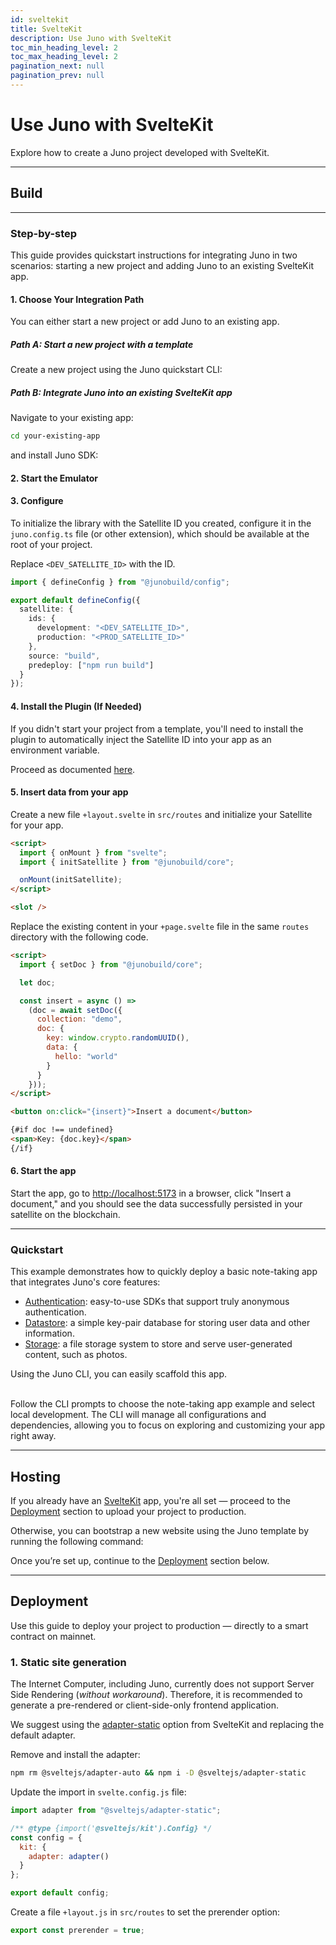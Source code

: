 ```yaml
---
id: sveltekit
title: SvelteKit
description: Use Juno with SvelteKit
toc_min_heading_level: 2
toc_max_heading_level: 2
pagination_next: null
pagination_prev: null
---
```


# Use Juno with SvelteKit

Explore how to create a Juno project developed with SvelteKit.


<Choice />

---

## Build


<Build />

---

### Step-by-step

This guide provides quickstart instructions for integrating Juno in two scenarios: starting a new project and adding Juno to an existing SvelteKit app.

#### 1. Choose Your Integration Path

You can either start a new project or add Juno to an existing app.

##### Path A: Start a new project with a template

Create a new project using the Juno quickstart CLI:


<Bash
  npm="npm create juno@latest -- --template sveltekit-starter"
  yarn="yarn create juno -- --template sveltekit-starter"
  pnpm="pnpm create juno -- --template sveltekit-starter"
/>

##### Path B: Integrate Juno into an existing SvelteKit app

Navigate to your existing app:

```bash
cd your-existing-app
```

and install Juno SDK:


<Core />

#### 2. Start the Emulator


<Emulator />

#### 3. Configure

To initialize the library with the Satellite ID you created, configure it in the `juno.config.ts` file (or other extension), which should be available at the root of your project.

Replace `<DEV_SATELLITE_ID>` with the ID.

```typescript
import { defineConfig } from "@junobuild/config";

export default defineConfig({
  satellite: {
    ids: {
      development: "<DEV_SATELLITE_ID>",
      production: "<PROD_SATELLITE_ID>"
    },
    source: "build",
    predeploy: ["npm run build"]
  }
});
```

#### 4. Install the Plugin (If Needed)

If you didn't start your project from a template, you'll need to install the plugin to automatically inject the Satellite ID into your app as an environment variable.

Proceed as documented [here](../reference/plugins.mdx#vite-plugin).

#### 5. Insert data from your app

Create a new file `+layout.svelte` in `src/routes` and initialize your Satellite for your app.

```html title="+layout.svelte"
<script>
  import { onMount } from "svelte";
  import { initSatellite } from "@junobuild/core";

  onMount(initSatellite);
</script>

<slot />
```

Replace the existing content in your `+page.svelte` file in the same `routes` directory with the following code.

```html title="+page.svelte"
<script>
  import { setDoc } from "@junobuild/core";

  let doc;

  const insert = async () =>
    (doc = await setDoc({
      collection: "demo",
      doc: {
        key: window.crypto.randomUUID(),
        data: {
          hello: "world"
        }
      }
    }));
</script>

<button on:click="{insert}">Insert a document</button>

{#if doc !== undefined}
<span>Key: {doc.key}</span>
{/if}
```

#### 6. Start the app

Start the app, go to [http://localhost:5173](http://localhost:5173) in a browser, click "Insert a document," and you should see the data successfully persisted in your satellite on the blockchain.


<WhatsNext />

---

### Quickstart

This example demonstrates how to quickly deploy a basic note-taking app that integrates Juno's core features:

- [Authentication](../build/authentication/index.md): easy-to-use SDKs that support truly anonymous authentication.
- [Datastore](../build/datastore/index.md): a simple key-pair database for storing user data and other information.
- [Storage](../build/storage/index.md): a file storage system to store and serve user-generated content, such as photos.

Using the Juno CLI, you can easily scaffold this app.

<Bash
  npm="npm create juno@latest -- --template sveltekit-example"
  yarn="yarn create juno -- --template sveltekit-example"
  pnpm="pnpm create juno -- --template sveltekit-example"
/>

<br />
Follow the CLI prompts to choose the note-taking app example and select local
development. The CLI will manage all configurations and dependencies, allowing
you to focus on exploring and customizing your app right away.

---

## Hosting

If you already have an [SvelteKit](https://svelte.dev/) app, you're all set — proceed to the [Deployment](#deployment) section to upload your project to production.

Otherwise, you can bootstrap a new website using the Juno template by running the following command:

<Bash
  npm="npm create juno@latest -- --template sveltekit-starter"
  yarn="yarn create juno -- --template sveltekit-starter"
  pnpm="pnpm create juno -- --template sveltekit-starter"
/>

Once you’re set up, continue to the [Deployment](#deployment) section below.

---

## Deployment

Use this guide to deploy your project to production — directly to a smart contract on mainnet.

### 1. Static site generation

The Internet Computer, including Juno, currently does not support Server Side Rendering (_without workaround_). Therefore, it is recommended to generate a pre-rendered or client-side-only frontend application.

We suggest using the [adapter-static](https://kit.svelte.dev/docs/adapter-static) option from SvelteKit and replacing the default adapter.

Remove and install the adapter:

```bash
npm rm @sveltejs/adapter-auto && npm i -D @sveltejs/adapter-static
```

Update the import in `svelte.config.js` file:

```javascript title="svelte.config.js"
import adapter from "@sveltejs/adapter-static";

/** @type {import('@sveltejs/kit').Config} */
const config = {
  kit: {
    adapter: adapter()
  }
};

export default config;
```

Create a file `+layout.js` in `src/routes` to set the prerender option:

```javascript title="+layout.js"
export const prerender = true;
```


<Deploy index={2} />

[satellite]: ../terminology.md#satellite
